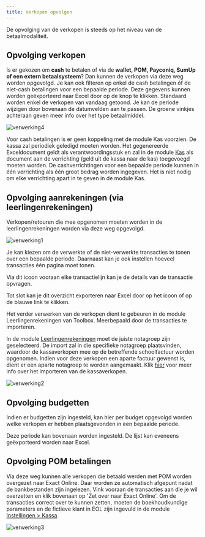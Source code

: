 ```yaml
---
title: Verkopen opvolgen
---
```



De opvolging van de verkopen is steeds op het niveau van de betaalmodaliteit.

## <LegacyAction img="verkopen.png"/> Opvolging verkopen 

Is er gekozen om **cash** te betalen of via de **wallet, POM, Payconiq, SumUp of een extern betaalsysteem**? Dan kunnen de verkopen via deze weg worden opgevolgd. Je kan ook filteren op enkel de cash betalingen óf de niet-cash betalingen voor een bepaalde periode. Deze gegevens kunnen worden geëxporteerd naar Excel door op de knop <LegacyAction img="excel.png" text="Exporteer naar Excel"/> te klikken. Standaard worden enkel de verkopen van vandaag getoond. Je kan de periode wijzigen door bovenaan de datumvelden aan te passen. De groene vinkjes achteraan geven meer info over het type betaalmiddel. 

![verwerking4](./verwerking4.PNG)

Voor cash betalingen is er geen koppeling met de module Kas voorzien. De kassa zal periodiek geledigd moeten worden. Het gegenereerde Exceldocument geldt als verantwoordingsstuk en zal in de module [Kas](/kas) als document aan de verrichting (geld uit de kassa naar de kas) toegevoegd moeten worden. De cashverrichtingen voor een bepaalde periode kunnen in één verrichting als één groot bedrag worden ingegeven. Het is niet nodig om elke verrichting apart in te geven in de module Kas.

## <LegacyAction img="klembord.png"/> Opvolging aanrekeningen (via leerlingenrekeningen) 

Verkopen/retouren die mee opgenomen moeten worden in de leerlingenrekeningen worden via deze weg opgevolgd.

![verwerking1](./verwerking1.jpg)

Je kan kiezen om de verwerkte of de niet-verwerkte transacties te tonen over een bepaalde periode. Daarnaast kan je ook instellen hoeveel transacties één pagina moet tonen.

Via dit icoon <LegacyAction img="detail.png"/> vooraan elke transactielijn kan je de details van de transactie opvragen.

Tot slot kan je dit overzicht exporteren naar Excel door op het icoon of op de blauwe link te klikken. 

Het verder verwerken van de verkopen dient te gebeuren in de module Leerlingenrekeningen van Toolbox. Meerbepaald door de transacties te importeren. 

In de module [Leerlingenrekeningen](/leerlingenrekeningen) moet de juiste notagroep zijn geselecteerd. De import zal in die specifieke notagroep plaatsvinden, waardoor de kassaverkopen mee op de betreffende schoolfactuur worden opgenomen. Indien voor deze verkopen een aparte factuur gewenst is, dient er een aparte notagroep te worden aangemaakt. Klik [hier](/kassa/gebruik_verwerking/bedienen/#c-aanrekeningen-importeren-op-de-schoolrekening) voor meer info over het importeren van de kassaverkopen. 

![verwerking2](./verwerking2.png)

## <LegacyAction img="budget.png"/> Opvolging budgetten

Indien er budgetten zijn ingesteld, kan hier per budget opgevolgd worden welke verkopen er hebben plaatsgevonden in een bepaalde periode.

Deze periode kan bovenaan worden ingesteld. De lijst kan eveneens geëxporteerd worden naar Excel. 

## <LegacyAction img="pom.png"/> Opvolging POM betalingen

Via deze weg kunnen alle verkopen die betaald werden met POM worden overgezet naar Exact Online. Daar worden ze automatisch afgepunt nadat de bankbestanden zijn ingelezen. Vink vooraan de transacties aan die je wil overzetten en klik bovenaan op 'Zet over naar Exact Online'. Om de transacties correct over te kunnen zetten, moeten de boekhoudkundige parameters en de fictieve klant in EOL zijn ingevuld in de module [Instellingen > Kassa](/kassa/opstart_configuratie/kassa_aanmaken/#boekhoudkundige-parameters). 

![verwerking3](./verwerking3.jpg)

